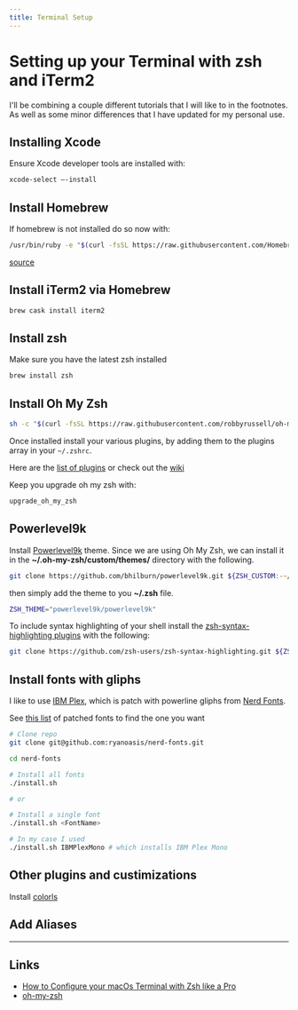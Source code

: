 ```yaml
---
title: Terminal Setup
---
```


# Setting up your Terminal with zsh and iTerm2

I'll be combining a couple different tutorials that I will like to in the footnotes. As well as some minor differences that I have updated for my personal use.

## Installing Xcode

Ensure Xcode developer tools are installed with:

```zsh
xcode-select —-install
```

## Install Homebrew

If homebrew is not installed do so now with:

```zsh
/usr/bin/ruby -e "$(curl -fsSL https://raw.githubusercontent.com/Homebrew/install/master/install)"
```

[source](https://brew.sh)

## Install iTerm2 via Homebrew

```zsh
brew cask install iterm2
```

## Install zsh

Make sure you have the latest zsh installed

```zsh
brew install zsh
```

## Install Oh My Zsh

```zsh
sh -c "$(curl -fsSL https://raw.githubusercontent.com/robbyrussell/oh-my-zsh/master/tools/install.sh)"
```

Once installed install your various plugins, by adding them to the plugins array in your `~/.zshrc`.

Here are the [list of plugins](https://github.com/robbyrussell/oh-my-zsh/tree/master/plugins) or check out the [wiki](https://github.com/robbyrussell/oh-my-zsh/wiki/Plugins)

Keep you upgrade oh my zsh with:

```zsh
upgrade_oh_my_zsh
```

## Powerlevel9k

Install [Powerlevel9k](https://github.com/Powerlevel9k/powerlevel9k/wiki/Install-Instructions#option-2-install-for-oh-my-zsh) theme. Since we are using Oh My Zsh, we can install it in the **~/.oh-my-zsh/custom/themes/** directory with the following.

```zsh
git clone https://github.com/bhilburn/powerlevel9k.git ${ZSH_CUSTOM:-~/.oh-my-zsh/custom}/themes/powerlevel9k
```

then simply add the theme to you **~/.zsh** file.

```zsh
ZSH_THEME="powerlevel9k/powerlevel9k"
```

To include syntax highlighting of your shell install the [zsh-syntax-highlighting plugins](https://github.com/zsh-users/zsh-syntax-highlighting) with the following:

```zsh
git clone https://github.com/zsh-users/zsh-syntax-highlighting.git ${ZSH_CUSTOM:-~/.oh-my-zsh/custom}/plugins/zsh-syntax-highlighting
```

## Install fonts with gliphs

I like to use [IBM Plex](https://github.com/IBM/plex), which is patch with powerline gliphs from [Nerd Fonts](https://github.com/ryanoasis/nerd-fonts).

See [this list](https://github.com/ryanoasis/nerd-fonts#patched-fonts) of patched fonts to find the one you want

```zsh
# Clone repo
git clone git@github.com:ryanoasis/nerd-fonts.git

cd nerd-fonts

# Install all fonts
./install.sh

# or

# Install a single font
./install.sh <FontName>

# In my case I used
./install.sh IBMPlexMono # which installs IBM Plex Mono
```

## Other plugins and custimizations

Install [colorls](https://github.com/athityakumar/colorls#installation)

## Add Aliases

---

## Links

- [How to Configure your macOs Terminal with Zsh like a Pro](https://www.freecodecamp.org/news/how-to-configure-your-macos-terminal-with-zsh-like-a-pro-c0ab3f3c1156/)
- [oh-my-zsh](https://github.com/robbyrussell/oh-my-zsh)
